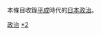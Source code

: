 {{Catnav|頁面分類|历史|日本历史|第二次世界大戰後日本|平成時代}}
{{Catnav|頁面分類|政治|日本政治|戰後日本政治}}

本條目收錄[[平成|平成]]時代的[[日本政治|日本政治]]。

[[Category:平成時代|政治]]
[[Category:戰後日本政治|*2]]